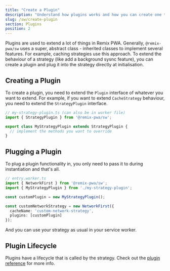 ```yaml
---
title: "Create a Plugin"
description: "Understand how plugins works and how you can create one to plug into @remix-pwa/sw module"
slug: /sw/create-plugin
section: Plugins
position: 2
---
```


Plugins are used to extend a lot of things in Remix PWA. Generally, `@remix-pwa/sw` uses a super, abstract class - inherited classes to implement several features. 
For example, caching strategies use this approach. To extend the behaviour of a strategy (like add a background sysnc feature), you can create a plugin and plug it into the strategy directly 
at initialisation.

## Creating a Plugin

To create a plugin, you need to extend the `Plugin` interface of whatever you want to extend. 
For example, if you want to extend `CacheStrategy` behaviour, you need to extend the `StrategyPlugin` interface.

```ts
// my-strategy-plugin.ts (can also be in worker file)
import { StrategyPlugin } from '@remix-pwa/sw';

export class MyStrategyPlugin extends StrategyPlugin {
  // implement the methods you want to override
}
```

## Plugging a Plugin

To plug a plugin functionality in, you only need to pass it to during instantiation and that's all.

```ts
// entry.worker.ts
import { NetworkFirst } from '@remix-pwa/sw';
import { MyStrategyPlugin } from './my-strategy-plugin';

const customPlugin = new MyStrategyPlugin();

const customNetworkStrategy = new NetworkFirst({
  cacheName: 'custom-network-strategy',
  plugins: [customPlugin]
});
```

And you can use your strategy as usual in your service worker.

## Plugin Lifecycle

Plugins have a lifecycle that is called by the strategy. Check out the [plugin reference](/sw/plugin-reference) for more info.